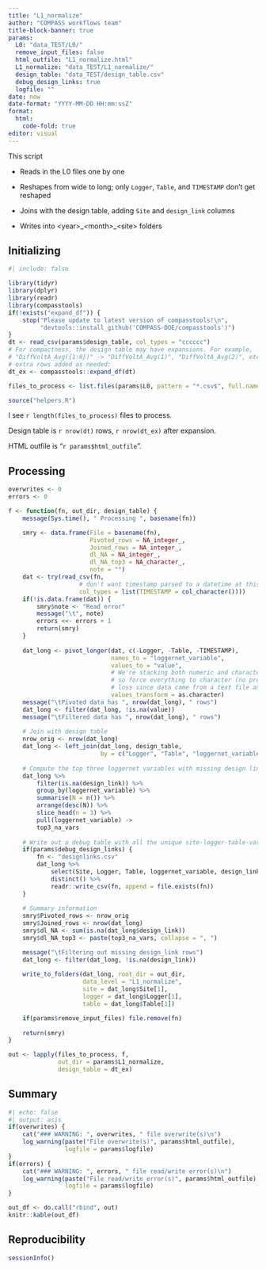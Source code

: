 ```yaml
---
title: "L1_normalize"
author: "COMPASS workflows team"
title-block-banner: true
params:
  L0: "data_TEST/L0/"
  remove_input_files: false
  html_outfile: "L1_normalize.html"
  L1_normalize: "data_TEST/L1_normalize/"
  design_table: "data_TEST/design_table.csv"
  debug_design_links: true
  logfile: ""
date: now
date-format: "YYYY-MM-DD HH:mm:ssZ"
format: 
  html:
    code-fold: true
editor: visual
---
```


This script

-   Reads in the L0 files one by one

-   Reshapes from wide to long; only `Logger`, `Table`, and `TIMESTAMP` don't get reshaped

-   Joins with the design table, adding `Site` and `design_link` columns

-   Writes into \<year\>\_*\<*month*\>*\_\<site\> folders

## Initializing

```r
#| include: false

library(tidyr)
library(dplyr)
library(readr)
library(compasstools)
if(!exists("expand_df")) {
    stop("Please update to latest version of compasstools!\n",
         "devtools::install_github('COMPASS-DOE/compasstools')")
}
dt <- read_csv(params$design_table, col_types = "cccccc")
# For compactness, the design table may have expansions. For example,
# "DiffVoltA_Avg({1:8})" -> "DiffVoltA_Avg(1)", "DiffVoltA_Avg(2)", etc., with
# extra rows added as needed:
dt_ex <- compasstools::expand_df(dt)

files_to_process <- list.files(params$L0, pattern = "*.csv$", full.names = TRUE)

source("helpers.R")
```

I see `r length(files_to_process)` files to process.

Design table is `r nrow(dt)` rows, `r nrow(dt_ex)` after expansion.

HTML outfile is "`r params$html_outfile`".

## Processing

```r
overwrites <- 0
errors <- 0

f <- function(fn, out_dir, design_table) {
    message(Sys.time(), " Processing ", basename(fn))

    smry <- data.frame(File = basename(fn), 
                       Pivoted_rows = NA_integer_,
                       Joined_rows = NA_integer_,
                       dl_NA = NA_integer_,
                       dl_NA_top3 = NA_character_,
                       note = "")
    dat <- try(read_csv(fn, 
                    # don't want timestamp parsed to a datetime at this point
                    col_types = list(TIMESTAMP = col_character())))
    if(!is.data.frame(dat)) {
        smry$note <- "Read error" 
        message("\t", note)
        errors <<- errors + 1
        return(smry)
    }
    
    dat_long <- pivot_longer(dat, c(-Logger, -Table, -TIMESTAMP),
                             names_to = "loggernet_variable",
                             values_to = "value",
                             # We're stacking both numeric and character columns, 
                             # so force everything to character (no precision 
                             # loss since data came from a text file anyway)
                             values_transform = as.character)
    message("\tPivoted data has ", nrow(dat_long), " rows")
    dat_long <- filter(dat_long, !is.na(value))
    message("\tFiltered data has ", nrow(dat_long), " rows")
    
    # Join with design table
    nrow_orig <- nrow(dat_long)
    dat_long <- left_join(dat_long, design_table,
                          by = c("Logger", "Table", "loggernet_variable"))
    
    # Compute the top three loggernet variables with missing design links
    dat_long %>% 
        filter(is.na(design_link)) %>% 
        group_by(loggernet_variable) %>% 
        summarise(N = n()) %>% 
        arrange(desc(N)) %>% 
        slice_head(n = 3) %>% 
        pull(loggernet_variable) ->
        top3_na_vars
    
    # Write out a debug table with all the unique site-logger-table-variables we see 
    if(params$debug_design_links) {
        fn <- "designlinks.csv"
        dat_long %>% 
            select(Site, Logger, Table, loggernet_variable, design_link) %>% 
            distinct() %>% 
            readr::write_csv(fn, append = file.exists(fn))
    }
    
    # Summary information
    smry$Pivoted_rows <- nrow_orig
    smry$Joined_rows <- nrow(dat_long)
    smry$dl_NA <- sum(is.na(dat_long$design_link))
    smry$dl_NA_top3 <- paste(top3_na_vars, collapse = ", ")

    message("\tFiltering out missing design_link rows")
    dat_long <- filter(dat_long, !is.na(design_link))
    
    write_to_folders(dat_long, root_dir = out_dir, 
                     data_level = "L1_normalize",
                     site = dat_long$Site[1], 
                     logger = dat_long$Logger[1],
                     table = dat_long$Table[1])

    if(params$remove_input_files) file.remove(fn)
    
    return(smry)
}

out <- lapply(files_to_process, f, 
              out_dir = params$L1_normalize,
              design_table = dt_ex)
```

## Summary

```r
#| echo: false
#| output: asis
if(overwrites) {
    cat("### WARNING: ", overwrites, " file overwrite(s)\n")
    log_warning(paste("File overwrite(s)", params$html_outfile), 
                logfile = params$logfile)
}
if(errors) {
    cat("### WARNING: ", errors, " file read/write error(s)\n")
    log_warning(paste("File read/write error(s)", params$html_outfile), 
                logfile = params$logfile)
}
```

```r
out_df <- do.call("rbind", out)
knitr::kable(out_df)
```

## Reproducibility

```r
sessionInfo()
```
